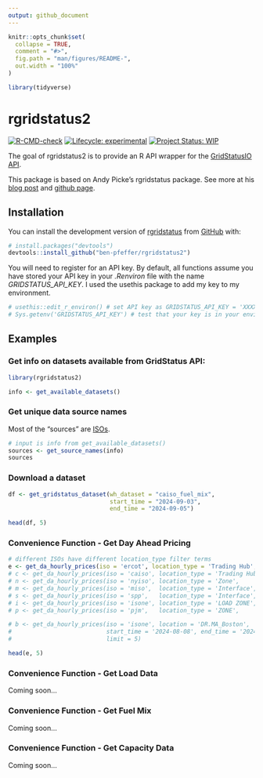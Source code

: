 ```yaml
---
output: github_document
---
```


<!-- README.md is generated from README.Rmd. Please edit that file -->

```r
knitr::opts_chunk$set(
  collapse = TRUE,
  comment = "#>",
  fig.path = "man/figures/README-",
  out.width = "100%"
)

library(tidyverse)
```

# rgridstatus2

<!-- badges: start -->

[![R-CMD-check](https://github.com/ben-pfeffer/rgridstatus2/actions/workflows/R-CMD-check.yaml/badge.svg)](https://github.com/ben-pfeffer/rgridstatus2/actions/workflows/R-CMD-check.yaml) [![Lifecycle: experimental](https://img.shields.io/badge/lifecycle-experimental-orange.svg)](https://lifecycle.r-lib.org/articles/stages.html#experimental) [![Project Status: WIP](https://www.repostatus.org/badges/latest/wip.svg)](https://www.repostatus.org/#wip)

<!-- badges: end -->

The goal of rgridstatus2 is to provide an R API wrapper for the [GridStatusIO](https://www.gridstatus.io/home) [API](https://www.gridstatus.io/api).

This package is based on Andy Picke's rgridstatus package. See more at his [blog post](https://andypicke.quarto.pub/portfolio/posts/rGridStatus/rGridStatus.html) and [github page](https://github.com/andypicke/rgridstatus).

## Installation

You can install the development version of [rgridstatus](https://github.com/ben-pfeffer/rgridstatus2) from [GitHub](https://github.com/) with:

``` r
# install.packages("devtools")
devtools::install_github("ben-pfeffer/rgridstatus2")
```

You will need to register for an API key. By default, all functions assume you have stored your API key in your *.Renviron* file with the name *GRIDSTATUS_API_KEY*. I used the usethis package to add my key to my environment. 

```r
# usethis::edit_r_environ() # set API key as GRIDSTATUS_API_KEY = 'XXXXXXXXXXX'
# Sys.getenv('GRIDSTATUS_API_KEY') # test that your key is in your environment

```


## Examples

### Get info on datasets available from GridStatus API:

```r
library(rgridstatus2)

info <- get_available_datasets()
```

### Get unique data source names

Most of the "sources" are [ISOs](https://en.wikipedia.org/wiki/Regional_transmission_organization_(North_America)).

```r
# input is info from get_available_datasets()
sources <- get_source_names(info)
sources

```

### Download a dataset

```r
df <- get_gridstatus_dataset(wh_dataset = "caiso_fuel_mix", 
                             start_time = "2024-09-03", 
                             end_time = "2024-09-05")

head(df, 5)

```

### Convenience Function - Get Day Ahead Pricing

```r
# different ISOs have different location_type filter terms
e <- get_da_hourly_prices(iso = 'ercot', location_type = 'Trading Hub', limit = 5)
# c <- get_da_hourly_prices(iso = 'caiso', location_type = 'Trading Hub', limit = 5)
# n <- get_da_hourly_prices(iso = 'nyiso', location_type = 'Zone',        limit = 5)
# m <- get_da_hourly_prices(iso = 'miso',  location_type = 'Interface',   limit = 5)
# s <- get_da_hourly_prices(iso = 'spp',   location_type = 'Interface',   limit = 5)
# i <- get_da_hourly_prices(iso = 'isone', location_type = 'LOAD ZONE',   limit = 5)
# p <- get_da_hourly_prices(iso = 'pjm',   location_type = 'ZONE',        limit = 5) # case sensitive!

# b <- get_da_hourly_prices(iso = 'isone', location = 'DR.MA_Boston', 
#                           start_time = '2024-08-08', end_time = '2024-08-09',
#                           limit = 5)

head(e, 5)

```

### Convenience Function - Get Load Data
Coming soon...

### Convenience Function - Get Fuel Mix
Coming soon...

### Convenience Function - Get Capacity Data
Coming soon...
